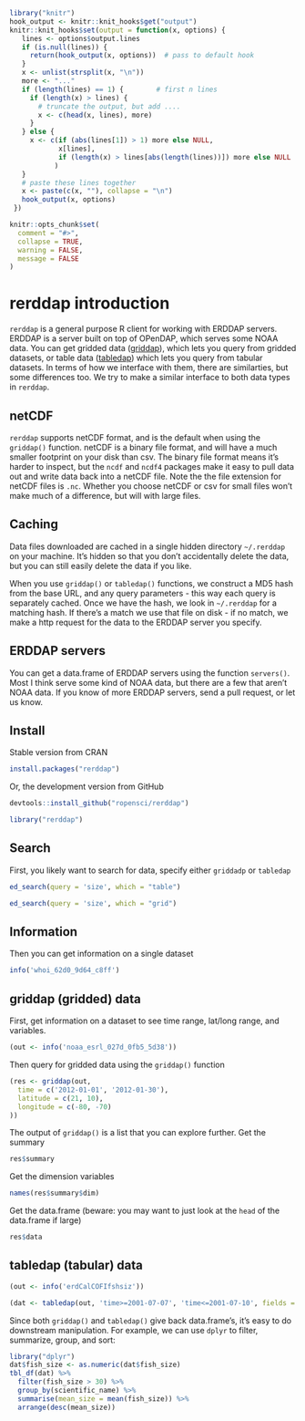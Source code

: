 <!--
%\VignetteEngine{knitr::knitr}
%\VignetteIndexEntry{rerddap introduction}
-->

```r
library("knitr")
hook_output <- knitr::knit_hooks$get("output")
knitr::knit_hooks$set(output = function(x, options) {
   lines <- options$output.lines
   if (is.null(lines)) {
     return(hook_output(x, options))  # pass to default hook
   }
   x <- unlist(strsplit(x, "\n"))
   more <- "..."
   if (length(lines) == 1) {        # first n lines
     if (length(x) > lines) {
       # truncate the output, but add ....
       x <- c(head(x, lines), more)
     }
   } else {
     x <- c(if (abs(lines[1]) > 1) more else NULL,
            x[lines],
            if (length(x) > lines[abs(length(lines))]) more else NULL
           )
   }
   # paste these lines together
   x <- paste(c(x, ""), collapse = "\n")
   hook_output(x, options)
 })

knitr::opts_chunk$set(
  comment = "#>",
  collapse = TRUE,
  warning = FALSE,
  message = FALSE
)
```

rerddap introduction
====================

`rerddap` is a general purpose R client for working with ERDDAP servers. ERDDAP is a server built on top of OPenDAP, which serves some NOAA data. You can get gridded data ([griddap](http://upwell.pfeg.noaa.gov/erddap/griddap/documentation.html)), which lets you query from gridded datasets, or table data ([tabledap](http://upwell.pfeg.noaa.gov/erddap/tabledap/documentation.html)) which lets you query from tabular datasets. In terms of how we interface with them, there are similarties, but some differences too. We try to make a similar interface to both data types in `rerddap`.

## netCDF

`rerddap` supports netCDF format, and is the default when using the `griddap()` function. netCDF is a binary file format, and will have a much smaller footprint on your disk than csv. The binary file format means it's harder to inspect, but the `ncdf` and `ncdf4` packages make it easy to pull data out and write data back into a netCDF file. Note the the file extension for netCDF files is `.nc`. Whether you choose netCDF or csv for small files won't make much of a difference, but will with large files.

## Caching

Data files downloaded are cached in a single hidden directory `~/.rerddap` on your machine. It's hidden so that you don't accidentally delete the data, but you can still easily delete the data if you like. 

When you use `griddap()` or `tabledap()` functions, we construct a MD5 hash from the base URL, and any query parameters - this way each query is separately cached. Once we have the hash, we look in `~/.rerddap` for a matching hash. If there's a match we use that file on disk - if no match, we make a http request for the data to the ERDDAP server you specify. 

## ERDDAP servers

You can get a data.frame of ERDDAP servers using the function `servers()`. Most I think serve some kind of NOAA data, but there are a few that aren't NOAA data.  If you know of more ERDDAP servers, send a pull request, or let us know. 

## Install

Stable version from CRAN

```r
install.packages("rerddap")
```

Or, the development version from GitHub

```r
devtools::install_github("ropensci/rerddap")
```

```r
library("rerddap")
```

## Search

First, you likely want to search for data, specify either `griddadp` or `tabledap`

```r
ed_search(query = 'size', which = "table")
```

```r
ed_search(query = 'size', which = "grid")
```

## Information

Then you can get information on a single dataset

```r
info('whoi_62d0_9d64_c8ff')
```

## griddap (gridded) data

First, get information on a dataset to see time range, lat/long range, and variables.

```r
(out <- info('noaa_esrl_027d_0fb5_5d38'))
```

Then query for gridded data using the `griddap()` function

```r
(res <- griddap(out,
  time = c('2012-01-01', '2012-01-30'),
  latitude = c(21, 10),
  longitude = c(-80, -70)
))
```

The output of `griddap()` is a list that you can explore further. Get the summary

```r
res$summary
```

Get the dimension variables

```r
names(res$summary$dim)
```

Get the data.frame (beware: you may want to just look at the `head` of the data.frame if large)

```r
res$data
```

## tabledap (tabular) data

```r
(out <- info('erdCalCOFIfshsiz'))
```

```r
(dat <- tabledap(out, 'time>=2001-07-07', 'time<=2001-07-10', fields = c('longitude', 'latitude', 'fish_size', 'itis_tsn', 'scientific_name')))
```

Since both `griddap()` and `tabledap()` give back data.frame's, it's easy to do downstream manipulation. For example, we can use `dplyr` to filter, summarize, group, and sort:

```r
library("dplyr")
dat$fish_size <- as.numeric(dat$fish_size)
tbl_df(dat) %>% 
  filter(fish_size > 30) %>% 
  group_by(scientific_name) %>% 
  summarise(mean_size = mean(fish_size)) %>% 
  arrange(desc(mean_size))
```
